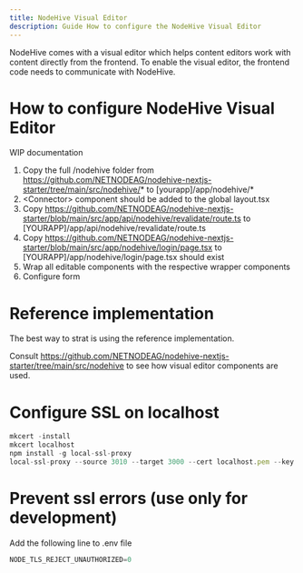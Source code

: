 ```yaml
---
title: NodeHive Visual Editor
description: Guide How to configure the NodeHive Visual Editor
---
```


NodeHive comes with a visual editor which helps content editors work with content directly from the frontend. To enable the visual editor, the frontend code needs to communicate with NodeHive.

# How to configure NodeHive Visual Editor

WIP documentation

1. Copy the full /nodehive folder from https://github.com/NETNODEAG/nodehive-nextjs-starter/tree/main/src/nodehive/* to [yourapp]/app/nodehive/*
2. \<Connector> component should be added to the global layout.tsx
3. Copy https://github.com/NETNODEAG/nodehive-nextjs-starter/blob/main/src/app/api/nodehive/revalidate/route.ts to [YOURAPP]/app/api/nodehive/revalidate/route.ts
4. Copy https://github.com/NETNODEAG/nodehive-nextjs-starter/blob/main/src/app/nodehive/login/page.tsx to [YOURAPP]/app/nodehive/login/page.tsx should exist
5. Wrap all editable components with the respective wrapper components
6. Configure form 

# Reference implementation

The best way to strat is using the reference implementation.

Consult https://github.com/NETNODEAG/nodehive-nextjs-starter/tree/main/src/nodehive to see how visual editor components are used.

# Configure SSL on localhost
```js
mkcert -install
mkcert localhost
npm install -g local-ssl-proxy
local-ssl-proxy --source 3010 --target 3000 --cert localhost.pem --key localhost-key.pem
```

# Prevent ssl errors (use only for development)

Add the following line to .env file
```js
NODE_TLS_REJECT_UNAUTHORIZED=0
```

